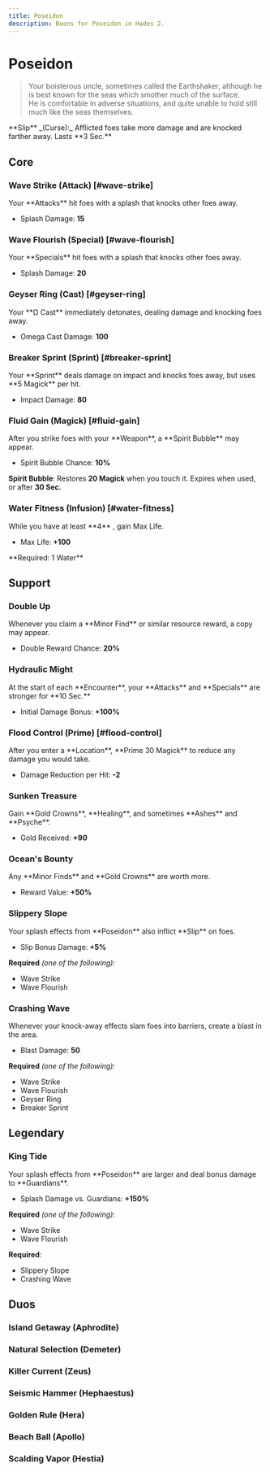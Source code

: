 ```yaml
---
title: Poseidon
description: Boons for Poseidon in Hades 2.
---
```




# Poseidon

> Your boisterous uncle, sometimes called the Earthshaker, although he is best
> known for the seas which smother much of the surface.\
> He is comfortable in adverse situations, and quite unable to hold still much like
> the seas themselves.

<Boon className="mt-4">
  **Slip** _(Curse):_ Afflicted foes take more damage and are knocked farther
  away. Lasts **3 Sec.**
</Boon>

## Core

### Wave Strike (Attack) [#wave-strike]

<Boon element="water">
Your **Attacks** hit foes with a splash that knocks other foes away.

- Splash Damage: **15**

</Boon>

### Wave Flourish (Special) [#wave-flourish]

<Boon element="water">
Your **Specials** hit foes with a splash that knocks other foes away.

- Splash Damage: **20**

</Boon>

### Geyser Ring (Cast) [#geyser-ring]

<Boon element="water">
Your **Ω Cast** immediately detonates, dealing damage and knocking foes away.

- Omega Cast Damage: **100**

</Boon>

### Breaker Sprint (Sprint) [#breaker-sprint]

<Boon element="water">
Your **Sprint** deals damage on impact and knocks foes away, but uses **5 Magick** per hit.

- Impact Damage: **80**

</Boon>

### Fluid Gain (Magick) [#fluid-gain]

<Boon element="water">
After you strike foes with your **Weapon**, a **Spirit Bubble** may appear.

- Spirit Bubble Chance: **10%**

**Spirit Bubble**: Restores **20 Magick** when you touch it. Expires when used,
or after **30 Sec.**

</Boon>

### Water Fitness (Infusion) [#water-fitness]

<Boon>
While you have at least **4** <IconWater />, gain Max Life.

- Max Life: **+100**

</Boon>
**Required: 1 Water**

## Support

### Double Up

<Boon element="water">
Whenever you claim a **Minor Find** or similar resource reward, a copy may appear.

- Double Reward Chance: **20%**

</Boon>

### Hydraulic Might

<Boon element="water">
At the start of each **Encounter**, your **Attacks** and **Specials** are stronger for **10 Sec.**

- Initial Damage Bonus: **+100%**

</Boon>

### Flood Control (Prime) [#flood-control]

<Boon element="water">
After you enter a **Location**, **Prime 30 Magick** to reduce any damage you would take.

- Damage Reduction per Hit: **-2**

</Boon>

### Sunken Treasure

<Boon element="water">
Gain **Gold Crowns**, **Healing**, and sometimes **Ashes** and **Psyche**.

- Gold Received: **+90**

</Boon>

### Ocean's Bounty

<Boon element="water">
Any **Minor Finds** and **Gold Crowns** are worth more.

- Reward Value: **+50%**

</Boon>

### Slippery Slope

<Boon element="water">
Your splash effects from **Poseidon** also inflict **Slip** on foes.

- Slip Bonus Damage: **+5%**

</Boon>

**Required** _(one of the following):_

- Wave Strike
- Wave Flourish

### Crashing Wave

<Boon element="water">
Whenever your knock-away effects slam foes into barriers, create a blast in the area.

- Blast Damage: **50**

</Boon>

**Required** _(one of the following):_

- Wave Strike
- Wave Flourish
- Geyser Ring
- Breaker Sprint

## <TextHighlight type="legendary">Legendary</TextHighlight>

### <TextHighlight type="legendary">King Tide</TextHighlight>

<Boon element="water">
Your splash effects from **Poseidon** are larger and deal bonus damage to **Guardians**.

- Splash Damage vs. Guardians: **+150%**

</Boon>

**Required** _(one of the following):_

- Wave Strike
- Wave Flourish

**Required**:

- Slippery Slope
- Crashing Wave

## <TextHighlight type="duo">Duos</TextHighlight>

### <TextHighlight type="duo">Island Getaway</TextHighlight> (Aphrodite)

<IslandGetaway />

### <TextHighlight type="duo">Natural Selection</TextHighlight> (Demeter)

<NaturalSelection />

### <TextHighlight type="duo">Killer Current</TextHighlight> (Zeus)

<KillerCurrent />

### <TextHighlight type="duo">Seismic Hammer</TextHighlight> (Hephaestus)

<SeismicHammer />

### <TextHighlight type="duo">Golden Rule</TextHighlight> (Hera)

<GoldenRule />

### <TextHighlight type="duo">Beach Ball</TextHighlight> (Apollo)

<BeachBall />

### <TextHighlight type="duo">Scalding Vapor</TextHighlight> (Hestia)

<ScaldingVapor />
